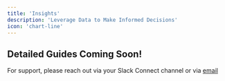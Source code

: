 ```yaml
---
title: 'Insights'
description: 'Leverage Data to Make Informed Decisions'
icon: 'chart-line'
---
```



## Detailed Guides Coming Soon!
For support, please reach out via your Slack Connect channel or via [email](mailto:support@usehindsight.com)